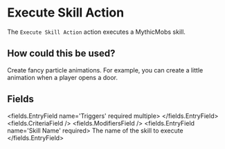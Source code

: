 
# Execute Skill Action 

The `Execute Skill Action` action executes a MythicMobs skill.

## How could this be used?
Create fancy particle animations.
For example, you can create a little animation when a player opens a door.


## Fields

<fields.EntryField name='Triggers' required multiple>
</fields.EntryField>
<fields.CriteriaField />
<fields.ModifiersField />
<fields.EntryField name='Skill Name' required>
     The name of the skill to execute
</fields.EntryField>
